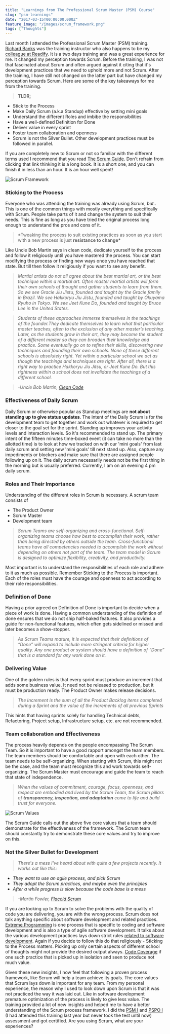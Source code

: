 ```yaml
---
title: "Learnings from The Professional Scrum Master (PSM) Course"
slug: "psm-learnings"
date: "2017-03-15T00:00:00.000Z"
feature_image: "/images/scrum_framework.png"
tags: ["Thoughts"]
---
```


Last month I attended the Professional Scrum Master (PSM) training. [Richard Banks](https://twitter.com/rbanks54) was the training instructor who also happens to be my [colleague at Readify](/posts/finding-a-job-abroad/). It is a two days training and was a great experience for me. It changed my perception towards Scrum. Before the training, I was not that fascinated about Scrum and often argued against it citing that it's development practices that we need to uphold more and not Scrum. After the training, I have still not changed on the latter part but have changed my perception towards Scrum. Here are some of the key takeaways for me from the training.

> **TLDR;**

*   Stick to the Process
*   Make Daily Scrum (a.k.a Standup) effective by setting mini goals
*   Understand the different Roles and imbibe the responsibilities
*   Have a well-defined Definition for Done
*   Deliver value in every sprint
*   Foster team collaboration and openness
*   Scrum is not the Silver Bullet. Other development practices must be followed in parallel.

If you are completely new to Scrum or not so familiar with the different terms used I recommend that you read [The Scrum Guide](http://www.scrumguides.org/scrum-guide.html). Don't refrain from clicking that link thinking it is a long book. It is a short one, and you can finish it in less than an hour. It is an hour well spent!

![Scrum Framework](/images/scrum_framework.png)

### Sticking to the Process

Everyone who was attending the training was already using Scrum, _but.._ This is one of the common things with mostly everything and specifically with Scrum. People take parts of it and change the system to suit their needs. This is fine as long as you have tried the original process long enough to understand the pros and cons of it.

> \*Tweaking the process to suit existing practices as soon as you start with a new process is just **resistance to change\***

Like Uncle Bob Martin says in clean code, dedicate yourself to the process and follow it religiously until you have mastered the process. You can start modifying the process or finding new ways once you have reached that state. But till then follow it religiously if you want to see any benefit.

> _Martial artists do not all agree about the best martial art, or the best technique within a martial art. Often master martial artists will form their own schools of thought and gather students to learn from them. So we see Gracie Jiu Jistu, founded and taught by the Gracie family in Brazil. We see Hakkoryu Jiu Jistu, founded and taught by Okuyama Ryuho in Tokyo. We see Jeet Kune Do, founded and taught by Bruce Lee in the United States._

> _Students of these approaches immerse themselves in the teachings of the founder.They dedicate themselves to learn what that particular master teaches, often to the exclusion of any other master’s teaching. Later, as the students grow in their art, they may become the student of a different master so they can broaden their knowledge and practice. Some eventually go on to refine their skills, discovering new techniques and founding their own schools. None of these different schools is absolutely right. Yet within a particular school we act as though the teachings and techniques are right. After all, there is a right way to practice Hakkoryu Jiu Jitsu, or Jeet Kune Do. But this rightness within a school does not invalidate the teachings of a different school._

> _\-Uncle Bob Martin, [Clean Code](http://amzn.to/2kCHgVz)_

### Effectiveness of Daily Scrum

Daily Scrum or otherwise popular as Standup meetings are **not about standing up to give status updates**. The intent of the Daily Scrum is for the development team to get together and work out whatever is required to get closer to the goal set for the sprint. Standing up improves your activity levels and interaction levels. So it's recommended to stand up. The primary intent of the fifteen minutes time-boxed event (it can take no more than the allotted time) is to look at how we tracked on with our 'mini goals' from last daily scrum and setting new 'mini goals' till next stand up. Also, capture any impediments or blockers and make sure that there are assigned people following up on it. The daily scrum necessarily needs not be the first thing in the morning but is usually preferred. Currently, I am on an evening 4 pm daily scrum.

### Roles and Their Importance

Understanding of the different roles in Scrum is necessary. A scrum team consists of

*   The Product Owner
*   Scrum Master
*   Development team

> _Scrum Teams are self-organizing and cross-functional. Self-organizing teams choose how best to accomplish their work, rather than being directed by others outside the team. Cross-functional teams have all competencies needed to accomplish the work without depending on others not part of the team. The team model in Scrum is designed to optimize flexibility, creativity, and productivity._

Most important is to understand the responsibilities of each role and adhere to it as much as possible. Remember Sticking to the Process is important. Each of the roles must have the courage and openness to act according to their role responsibilities.

### Definition of Done

Having a prior agreed on Definition of Done is important to decide when a piece of work is done. Having a common understanding of the definition of done ensures that we do not ship half-baked features. It also provides a guide for non-functional features, which often gets sidelined or missed and later becomes a show-stopper.

> _As Scrum Teams mature, it is expected that their definitions of “Done” will expand to include more stringent criteria for higher quality. Any one product or system should have a definition of “Done” that is a standard for any work done on it._

### Delivering Value

One of the golden rules is that every sprint must produce an increment that adds some business value. It need not be released to production, but it must be production ready. The Product Owner makes release decisions.

> _The Increment is the sum of all the Product Backlog items completed during a Sprint and the value of the increments of all previous Sprints_

This hints that having sprints solely for handling Technical debts, Refactoring, Project setup, Infrastructure setup, etc. are not recommended.

### Team collaboration and Effectiveness

The process heavily depends on the people encompassing The Scrum Team. So it is important to have a good rapport amongst the team members. The team members should be comfortable and open with each other. The team needs to be self-organizing. When starting with Scrum, this might not be the case, and the team must recognize this and work towards self-organizing. The Scrum Master must encourage and guide the team to reach that state of independence.

> _When the values of commitment, courage, focus, openness, and respect are embodied and lived by the Scrum Team, the Scrum pillars of **transparency, inspection, and adaptation** come to life and build trust for everyone._

![Scrum Values](/images/scrum_values.png)

The Scrum Guide calls out the above five core values that a team should demonstrate for the effectiveness of the framework. The Scrum team should constantly try to demonstrate these core values and try to improve on this.

### Not the Silver Bullet for Development

> _There's a mess I've heard about with quite a few projects recently. It works out like this:_

*   _They want to use an agile process, and pick Scrum_
*   _They adopt the Scrum practices, and maybe even the principles_
*   _After a while progress is slow because the code base is a mess_

> _\-Martin Fowler, [Flaccid Scrum](https://martinfowler.com/bliki/FlaccidScrum.html)_

If you are looking up to Scrum to solve the problems with the quality of code you are delivering, you are with the wrong process. Scrum does not talk anything specific about software development and related practices. [Extreme Programming](https://en.wikipedia.org/wiki/Extreme_programming) is one process that is specific to coding and software development and is also a type of agile software development. It talks about the various development practices lays down strict rules [related to software development](http://www.extremeprogramming.org/rules.html). Again if you decide to follow this do that religiously - Sticking to the Process matters. Picking up only certain aspects of different school of thoughts might not provide the desired output always. [Code Coverage](/posts/is-code-coverage-a-lie/) if one such practice that is picked up in isolation and seen to produce not much value.

Given these new insights, I now feel that following a proven process framework, like Scrum will help a team achieve its goals. The core values that Scrum lays down is important for any team. From my personal experience, the reason why I used to look down upon Scrum is that it was not practiced the way it was laid out. Like in software development premature optimization of the process is likely to give less value. The training provided a lot of new insights and helped me to have a better understanding of the Scrum process framework. I did the [PSM I](https://www.scrum.org/professional-scrum-certifications/professional-scrum-master-i-assessment) and [PSPO I](https://www.scrum.org/professional-scrum-certifications/professional-scrum-product-owner-i-assessment) (I had attended this training last year but never took the test until now) assessment and got certified. Are you using Scrum, what are your experiences?